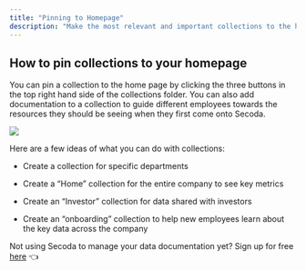 ```yaml
---
title: "Pinning to Homepage"
description: "Make the most relevant and important collections to the homepage of your workspace to ensure easy access to the collection."
---
```


## **How to pin collections to your homepage**

You can pin a collection to the home page by clicking the three buttons in the top right hand side of the collections folder. You can also add documentation to a collection to guide different employees towards the resources they should be seeing when they first come onto Secoda.

![](https://downloads.intercomcdn.com/i/o/392615124/b33718833dfe09d4164ddfe7/Screen+Shot+2021-09-21+at+11.24.39+AM.png)

Here are a few ideas of what you can do with collections:

* Create a collection for specific departments

* Create a “Home” collection for the entire company to see key metrics

* Create an “Investor” collection for data shared with investors

* Create an “onboarding” collection to help new employees learn about the key data across the company

Not using Secoda to manage your data documentation yet? Sign up for free [here](http://app.secoda.co/) 👈
